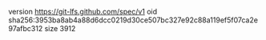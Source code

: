 version https://git-lfs.github.com/spec/v1
oid sha256:3953ba8ab4a88d6dcc0219d30ce507bc327e92c88a119ef5f07ca2e97afbc312
size 3912
